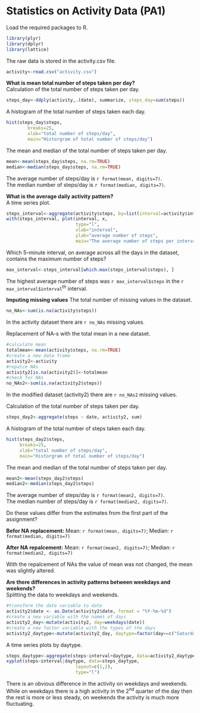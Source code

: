 Statistics on Activity Data (PA1)
==================================

Load the required packages to R.
```r
library(plyr)
library(dplyr)
library(lattice)
```


The raw data is stored in the activity.csv file.
```r
activity<-read.csv("activity.csv")
```

**What is mean total number of steps taken per day?**  
Calculation of the total number of steps taken per day.
```r
steps_day<-ddply(activity,.(date), summarize, steps_day=sum(steps))
```

A histogram of the total number of steps taken each day.
```r
hist(steps_day$steps, 
        breaks=25, 
        xlab="total number of steps/day", 
        main="Historgram of total number of steps/day")
```

The mean and median of the total number of steps taken per day.
```r
mean<-mean(steps_day$steps, na.rm=TRUE)
median<-median(steps_day$steps, na.rm=TRUE)
```
The average number of steps/day is `r format(mean, digits=7)`.  
The median number of steps/day is `r format(median, digits=7)`.

**What is the average daily activity pattern?**  
A time series plot.
```r
steps_interval<-aggregate(activity$steps, by=list(interval=activity$interval), FUN=mean, na.rm=TRUE)
with(steps_interval, plot(interval, x, 
                          type="l", 
                          xlab="interval", 
                          ylab="average number of steps", 
                          main="The average number of steps per intervals."))
```

Which 5-minute interval, on average across all the days in the dataset, contains the maximum number of steps?
```r
max_interval<-steps_interval[which.max(steps_interval$steps), ]
```
The highest average number of steps was `r max_interval$steps` in the `r max_interval$interval`^th^ interval.  

**Imputing missing values**
The total number of missing values in the dataset.
```r
no_NAs<-sum(is.na(activity$steps))
```
In the activity dataset there are `r no_NAs` missing values.  

Replacement of NA-s with the total mean in a new dataset.
```r
#calculate mean
totalmean<-mean(activity$steps, na.rm=TRUE)
#create a new data frame
activity2<-activity
#repalce NAs
activity2[is.na(activity2)]<-totalmean
#check for NAs
no_NAs2<-sum(is.na(activity2$steps))
```
In the modified dataset (activity2) there are `r no_NAs2` missing values.

Calculation of the total number of steps taken per day.
```r
steps_day2<-aggregate(steps ~ date, activity2, sum)
```

A histogram of the total number of steps taken each day.
```r
hist(steps_day2$steps, 
     breaks=25, 
     xlab="total number of steps/day", 
     main="Historgram of total number of steps/day")
```

The mean and median of the total number of steps taken per day.
```r
mean2<-mean(steps_day2$steps)
median2<-median(steps_day2$steps)
```
The average number of steps/day is `r format(mean2, digits=7)`.  
The median number of steps/day is `r format(median2, digits=7)`.

Do these values differ from the estimates from the first part of the assignment?

**Befor NA replacement:**
 Mean: `r format(mean, digits=7)`;
 Median: `r format(median, digits=7)`

**After NA repalcement:**
 Mean: `r format(mean2, digits=7)`; 
 Median: `r format(median2, digits=7)`

With the repalcement of NAs the value of mean was not changed, the mean was slightly altered.

**Are there differences in activity patterns between weekdays and weekends?**  
Splitting the data to weekdays and weekends.
```r
#transform the date variable to date
activity2$date <- as.Date(activity2$date, format = "%Y-%m-%d")
#create a new variable with the names of days
activity2_day<-mutate(activity2, day=weekdays(date))
#create a new factor variable with the types of the days
activity2_daytype<-mutate(activity2_day, daytype=factor(day==c("Saturday", "Sunday"), labels=c("weekday", "weekend")))
```

A time series plots by daytype.
```r
steps_daytype<-aggregate(steps~interval+daytype, data=activity2_daytype, FUN="mean")
xyplot(steps~interval|daytype, data=steps_daytype,
                          layout=c(1,2), 
                          type="l")
```

There is an obvious difference in the activity on weekdays and weekends. While on weekdays there is a high activity in the 2^nd^ quarter of the day then the rest is more or less steady, on weekends the activity is much more fluctuating.